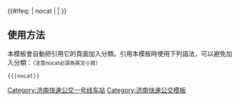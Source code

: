 {{鐵道路線
| 模板名稱 = 济南快速公交一号线车站
| 名稱 = [[济南快速公交]][[济南快速公交1号线|1号线]]
| 代表色 = 
| 背景顏色 = 
| Logo =
| 車站列表 =  [[济南西站公交枢纽站]](常规站台) • [[齐州路威海路站]](常规站台) • [[齐州路兴福寺路站]](常规站台) • [[齐州路青岛路站]](常规站台) • [[青岛路泰安路站]](常规站台) • [[青岛路腊山河西路站]](常规站台) • [[青岛路腊山河东路站]](常规站台) • [[青岛路淄博路站]](常规站台) • [[青岛路东营路站]](常规站台) • [[青岛路潍坊路站]](常规站台) • [[青岛路滨州路站]](常规站台) • [[匡山立交桥东站]] • [[黄岗路站]] • [[交通学院站 (济南)|交通学院站]] • [[西苑小区站]] • [[无影山路站]] • [[无影山东路站]] • [[长途汽车站站]] • [[东工商河路站]] • [[三孔桥站]] • [[ 生产路北口站]] • [[北关北路站]] • [[历黄路站]] • [[东泺河路站]] • [[历山路站]] • [[车站北街站]] • [[南全福街站]] • [[北全福站]] • [[全福立交桥西站]]
}}<includeonly>{{#ifeq: {{{1}}} | nocat | <!--空--> | [[Category:济南快速公交一号线车站]] }}</includeonly><noinclude>

==使用方法==
本模板會自動把引用它的頁面加入分類。引用本模板時使用下列語法，可以避免加入分類：<small>（注意nocat必須為英文小寫）</small>
 <nowiki>{{</nowiki>{{PAGENAME}}<nowiki>|nocat}}</nowiki>

[[Category:济南快速公交模板]]
</noinclude>